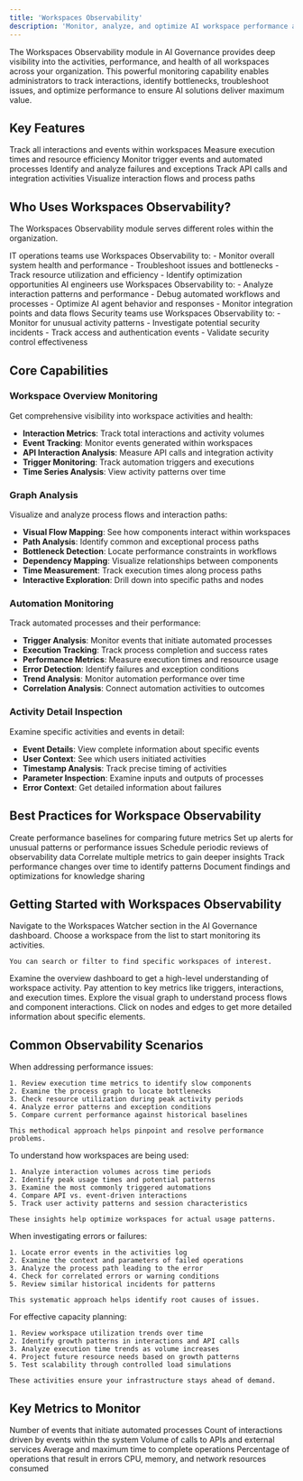 ```yaml
---
title: 'Workspaces Observability'
description: 'Monitor, analyze, and optimize AI workspace performance across your organization'
---
```


The Workspaces Observability module in AI Governance provides deep visibility into the activities, performance, and health of all workspaces across your organization. This powerful monitoring capability enables administrators to track interactions, identify bottlenecks, troubleshoot issues, and optimize performance to ensure AI solutions deliver maximum value.

## Key Features

<CardGroup cols={2}>
  <Card title="Activity Monitoring" icon="chart-mixed">
    Track all interactions and events within workspaces
  </Card>
  <Card title="Performance Analytics" icon="gauge-high">
    Measure execution times and resource efficiency
  </Card>
  <Card title="Automation Tracking" icon="robot">
    Monitor trigger events and automated processes
  </Card>
  <Card title="Error Detection" icon="triangle-exclamation">
    Identify and analyze failures and exceptions
  </Card>
  <Card title="API Monitoring" icon="code">
    Track API calls and integration activities
  </Card>
  <Card title="Visual Flow Analysis" icon="diagram-project">
    Visualize interaction flows and process paths
  </Card>
</CardGroup>

## Who Uses Workspaces Observability?

The Workspaces Observability module serves different roles within the organization.

<Tabs>
  <Tab title="IT Operations">
    IT operations teams use Workspaces Observability to:
    - Monitor overall system health and performance
    - Troubleshoot issues and bottlenecks
    - Track resource utilization and efficiency
    - Identify optimization opportunities

  </Tab>
  
  <Tab title="AI Engineers">
    AI engineers use Workspaces Observability to:
    - Analyze interaction patterns and performance
    - Debug automated workflows and processes
    - Optimize AI agent behavior and responses
    - Monitor integration points and data flows
    
  </Tab>
  
  <Tab title="Security Teams">
    Security teams use Workspaces Observability to:
    - Monitor for unusual activity patterns
    - Investigate potential security incidents
    - Track access and authentication events
    - Validate security control effectiveness

  </Tab>
  
</Tabs>

## Core Capabilities

### Workspace Overview Monitoring

Get comprehensive visibility into workspace activities and health:

- **Interaction Metrics**: Track total interactions and activity volumes
- **Event Tracking**: Monitor events generated within workspaces
- **API Interaction Analysis**: Measure API calls and integration activity
- **Trigger Monitoring**: Track automation triggers and executions
- **Time Series Analysis**: View activity patterns over time

### Graph Analysis

Visualize and analyze process flows and interaction paths:

- **Visual Flow Mapping**: See how components interact within workspaces
- **Path Analysis**: Identify common and exceptional process paths
- **Bottleneck Detection**: Locate performance constraints in workflows
- **Dependency Mapping**: Visualize relationships between components
- **Time Measurement**: Track execution times along process paths
- **Interactive Exploration**: Drill down into specific paths and nodes

### Automation Monitoring

Track automated processes and their performance:

- **Trigger Analysis**: Monitor events that initiate automated processes
- **Execution Tracking**: Track process completion and success rates
- **Performance Metrics**: Measure execution times and resource usage
- **Error Detection**: Identify failures and exception conditions
- **Trend Analysis**: Monitor automation performance over time
- **Correlation Analysis**: Connect automation activities to outcomes

### Activity Detail Inspection

Examine specific activities and events in detail:

- **Event Details**: View complete information about specific events
- **User Context**: See which users initiated activities
- **Timestamp Analysis**: Track precise timing of activities
- **Parameter Inspection**: Examine inputs and outputs of processes
- **Error Context**: Get detailed information about failures

## Best Practices for Workspace Observability

<CardGroup cols={2}>
  <Card title="Baseline Establishment" icon="chart-line">
    Create performance baselines for comparing future metrics
  </Card>
  <Card title="Proactive Monitoring" icon="bell">
    Set up alerts for unusual patterns or performance issues
  </Card>
  <Card title="Regular Reviews" icon="calendar-check">
    Schedule periodic reviews of observability data
  </Card>
  <Card title="Cross-Metric Analysis" icon="chart-network">
    Correlate multiple metrics to gain deeper insights
  </Card>
  <Card title="Historical Trending" icon="clock-rotate-left">
    Track performance changes over time to identify patterns
  </Card>
  <Card title="Documentation" icon="file-lines">
    Document findings and optimizations for knowledge sharing
  </Card>
</CardGroup>

## Getting Started with Workspaces Observability

<Steps>
  <Step title="Access Workspaces Watcher">
    Navigate to the Workspaces Watcher section in the AI Governance dashboard.

  </Step>
  
  <Step title="Select a workspace">
    Choose a workspace from the list to start monitoring its activities.
  
    You can search or filter to find specific workspaces of interest.
  </Step>
  
  <Step title="Review overview metrics">
    Examine the overview dashboard to get a high-level understanding of workspace activity.
    Pay attention to key metrics like triggers, interactions, and execution times.
  </Step>
  
  <Step title="Analyze graph data">
    Explore the visual graph to understand process flows and component interactions.    
    Click on nodes and edges to get more detailed information about specific elements.
  </Step>
</Steps>

## Common Observability Scenarios

<Tabs>
  <Tab title="Performance Troubleshooting">
    When addressing performance issues:
    
    1. Review execution time metrics to identify slow components
    2. Examine the process graph to locate bottlenecks
    3. Check resource utilization during peak activity periods
    4. Analyze error patterns and exception conditions
    5. Compare current performance against historical baselines
    
    This methodical approach helps pinpoint and resolve performance problems.
  </Tab>
  
  <Tab title="Usage Pattern Analysis">
    To understand how workspaces are being used:
    
    1. Analyze interaction volumes across time periods
    2. Identify peak usage times and potential patterns
    3. Examine the most commonly triggered automations
    4. Compare API vs. event-driven interactions
    5. Track user activity patterns and session characteristics
    
    These insights help optimize workspaces for actual usage patterns.
  </Tab>
  
  <Tab title="Error Investigation">
    When investigating errors or failures:
    
    1. Locate error events in the activities log
    2. Examine the context and parameters of failed operations
    3. Analyze the process path leading to the error
    4. Check for correlated errors or warning conditions
    5. Review similar historical incidents for patterns
    
    This systematic approach helps identify root causes of issues.
  </Tab>
  
  <Tab title="Capacity Planning">
    For effective capacity planning:
    
    1. Review workspace utilization trends over time
    2. Identify growth patterns in interactions and API calls
    3. Analyze execution time trends as volume increases
    4. Project future resource needs based on growth patterns
    5. Test scalability through controlled load simulations
    
    These activities ensure your infrastructure stays ahead of demand.
  </Tab>
</Tabs>

## Key Metrics to Monitor

<CardGroup cols={2}>
  <Card title="Triggers" icon="bolt">
    Number of events that initiate automated processes
  </Card>
  <Card title="Event Interactions" icon="arrow-right-arrow-left">
    Count of interactions driven by events within the system
  </Card>
  <Card title="API Interactions" icon="code-compare">
    Volume of calls to APIs and external services
  </Card>
  <Card title="Execution Time" icon="stopwatch">
    Average and maximum time to complete operations
  </Card>
  <Card title="Error Rate" icon="triangle-exclamation">
    Percentage of operations that result in errors
  </Card>
  <Card title="Resource Utilization" icon="microchip">
    CPU, memory, and network resources consumed
  </Card>
</CardGroup>
